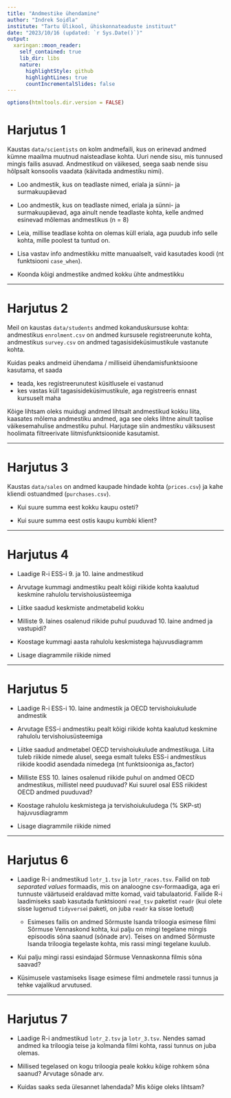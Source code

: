 ```yaml
---
title: "Andmestike ühendamine"
author: "Indrek Soidla"
institute: "Tartu Ülikool, ühiskonnateaduste instituut"
date: "2023/10/16 (updated: `r Sys.Date()`)"
output:
  xaringan::moon_reader:
    self_contained: true
    lib_dir: libs
    nature:
      highlightStyle: github
      highlightLines: true
      countIncrementalSlides: false
---
```


```r
options(htmltools.dir.version = FALSE)
```

# Harjutus 1

Kaustas `data/scientists` on kolm andmefaili, kus on erinevad andmed kümne maailma muutnud naisteadlase kohta. Uuri nende sisu, mis tunnused mingis failis asuvad. Andmestikud on väikesed, seega saab nende sisu hõlpsalt konsoolis vaadata (käivitada andmestiku nimi).

- Loo andmestik, kus on teadlaste nimed, eriala ja sünni- ja surmakuupäevad

- Loo andmestik, kus on teadlaste nimed, eriala ja sünni- ja surmakuupäevad, aga ainult nende teadlaste kohta, kelle andmed esinevad mõlemas andmestikus (n = 8)

- Leia, millise teadlase kohta on olemas küll eriala, aga puudub info selle kohta, mille poolest ta tuntud on. 

- Lisa vastav info andmestikku mitte manuaalselt, vaid kasutades koodi (nt funktsiooni `case_when`).

- Koonda kõigi andmestike andmed kokku ühte andmestikku

---

# Harjutus 2

Meil on kaustas `data/students` andmed kokanduskursuse kohta: andmestikus `enrolment.csv` on andmed kursusele registreerunute kohta, andmestikus `survey.csv` on andmed tagasisideküsimustikule vastanute kohta. 

Kuidas peaks andmeid ühendama / milliseid ühendamisfunktsioone kasutama, et saada

- teada, kes registreerunutest küsitlusele ei vastanud
- kes vastas küll tagasisideküsimustikule, aga registreeris ennast kursuselt maha

Kõige lihtsam oleks muidugi andmed lihtsalt andmestikud kokku liita, kaasates mõlema andmestiku andmed, aga see oleks lihtne ainult taolise väikesemahulise andmestiku puhul. Harjutage siin andmestiku väiksusest hoolimata filtreerivate liitmisfunktsioonide kasutamist.

---

# Harjutus 3

Kaustas `data/sales` on andmed kaupade hindade kohta (`prices.csv`) ja kahe kliendi ostuandmed (`purchases.csv`). 

- Kui suure summa eest kokku kaupu osteti?

- Kui suure summa eest ostis kaupu kumbki klient?

---

# Harjutus 4

- Laadige R-i ESS-i 9. ja 10. laine andmestikud

- Arvutage kummagi andmestiku pealt kõigi riikide kohta kaalutud keskmine rahulolu tervishoiusüsteemiga

- Liitke saadud keskmiste andmetabelid kokku

- Milliste 9. laines osalenud riikide puhul puuduvad 10. laine andmed ja vastupidi?

- Koostage kummagi aasta rahulolu keskmistega hajuvusdiagramm

- Lisage diagrammile riikide nimed

---

# Harjutus 5

- Laadige R-i ESS-i 10. laine andmestik ja OECD tervishoiukulude andmestik

- Arvutage ESS-i andmestiku pealt kõigi riikide kohta kaalutud keskmine rahulolu tervishoiusüsteemiga

- Liitke saadud andmetabel OECD tervishoiukulude andmestikuga. Liita tuleb riikide nimede alusel, seega esmalt tuleks ESS-i andmestikus riikide koodid asendada nimedega (nt funktsiooniga as_factor)

- Milliste ESS 10. laines osalenud riikide puhul on andmed OECD andmestikus, millistel need puuduvad? Kui suurel osal ESS riikidest OECD andmed puuduvad?

- Koostage rahulolu keskmistega ja tervishoiukuludega (% SKP-st) hajuvusdiagramm

- Lisage diagrammile riikide nimed

---

# Harjutus 6

- Laadige R-i andmestikud `lotr_1.tsv` ja `lotr_races.tsv`. Failid on *tab separated values* formaadis, mis on analoogne csv-formaadiga, aga eri tunnuste väärtuseid eraldavad mitte komad, vaid tabulaatorid. Failide R-i laadimiseks saab kasutada funktsiooni `read_tsv` paketist `readr` (kui olete sisse lugenud `tidyverse`i paketi, on juba `readr` ka sisse loetud)

  - Esimeses failis on andmed Sõrmuste Isanda triloogia esimese filmi Sõrmuse Vennaskond kohta, kui palju on mingi tegelane mingis episoodis sõna saanud (sõnade arv). Teises on andmed Sõrmuste Isanda triloogia tegelaste kohta, mis rassi mingi tegelane kuulub.

- Kui palju mingi rassi esindajad Sõrmuse Vennaskonna filmis sõna saavad?

- Küsimusele vastamiseks lisage esimese filmi andmetele rassi tunnus ja tehke vajalikud arvutused.

---

# Harjutus 7

- Laadige R-i andmestikud `lotr_2.tsv` ja `lotr_3.tsv`. Nendes samad andmed ka triloogia teise ja kolmanda filmi kohta, rassi tunnus on juba olemas. 

- Millised tegelased on kogu triloogia peale kokku kõige rohkem sõna saanud? Arvutage sõnade arv.

- Kuidas saaks seda ülesannet lahendada? Mis kõige oleks lihtsam?
